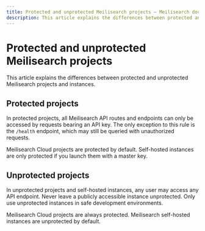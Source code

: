 ```yaml
---
title: Protected and unprotected Meilisearch projects — Meilisearch documentation
description: This article explains the differences between protected and unprotected Meilisearch projects and instances.
---
```



# Protected and unprotected Meilisearch projects

This article explains the differences between protected and unprotected Meilisearch projects and instances.

## Protected projects

In protected projects, all Meilisearch API routes and endpoints can only be accessed by requests bearing an API key. The only exception to this rule is the `/health` endpoint, which may still be queried with unauthorized requests.

Meilisearch Cloud projects are protected by default. Self-hosted instances are only protected if you launch them with a master key.

## Unprotected projects

In unprotected projects and self-hosted instances, any user may access any API endpoint. Never leave a publicly accessible instance unprotected. Only use unprotected instances in safe development environments.

Meilisearch Cloud projects are always protected. Meilisearch self-hosted instances are unprotected by default.
